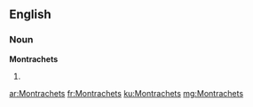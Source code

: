 ==English==

===Noun===
'''Montrachets'''

# {{plural of|[[Montrachet]]}}

[[ar:Montrachets]]
[[fr:Montrachets]]
[[ku:Montrachets]]
[[mg:Montrachets]]